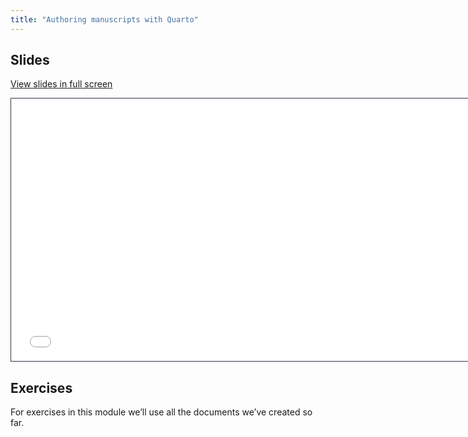 ```yaml
---
title: "Authoring manuscripts with Quarto"
---
```


## Slides

[View slides in full screen](4-manuscripts.html)

```{=html}
<iframe class="slide-deck" src="4-manuscripts.html" height="420" width="747" style="border: 1px solid #2e3846;"></iframe>
```
## Exercises

For exercises in this module we'll use all the documents we've created so far.
